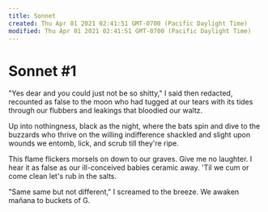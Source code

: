 ```yaml
---
title: Sonnet
created: Thu Apr 01 2021 02:41:51 GMT-0700 (Pacific Daylight Time)
modified: Thu Apr 01 2021 02:41:51 GMT-0700 (Pacific Daylight Time)
---
```

# Sonnet #1

"Yes dear and you could just not be so shitty,"
I said then redacted, recounted as false
to the moon who had tugged at our tears with its tides through
our flubbers and leakings that bloodied our waltz.

Up into nothingness, black as the night,
where the bats spin and dive to the buzzards who thrive
on the willing indifference shackled and slight
upon wounds we entomb, lick, and scrub till they're ripe.

This flame flickers morsels on down to our graves.
Give me no laughter. I hear it as false
as our ill-conceived babies ceramic away.
'Til we cum or come clean let's rub in the salts.

"Same same but not different," I screamed to the breeze.
We awaken mañana to buckets of G.